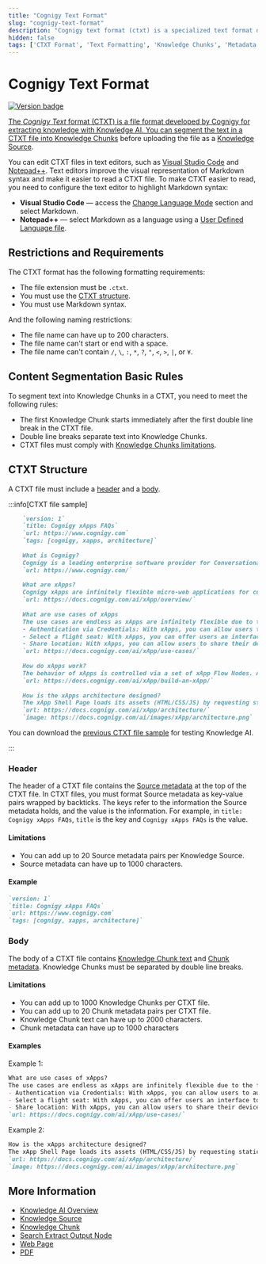 ```yaml
---
title: "Cognigy Text Format"
slug: "cognigy-text-format"
description: "Cognigy text format (ctxt) is a specialized text format developed by Cognigy for the Cognigy Knowledge AI solution."
hidden: false
tags: ['CTXT Format', 'Text Formatting', 'Knowledge Chunks', 'Metadata', 'Content Structure']
---
```


# Cognigy Text Format

<a href="../../../../../release-notes/4.63.mdx" /><img src="https://img.shields.io/badge/Updated in-v4.63-blue.svg" alt="Version badge" />

The _Cognigy Text_ format (CTXT) is a file format developed by Cognigy for extracting knowledge with Knowledge AI. You can segment the text in a CTXT file into [Knowledge Chunks](../../knowledge-chunk/knowledge-chunk.mdx) before uploading the file as a [Knowledge Source](../knowledge-source.mdx).

You can edit CTXT files in text editors, such as [Visual Studio Code](https://code.visualstudio.com/) and [Notepad++](https://notepad-plus-plus.org/downloads/). Text editors improve the visual representation of Markdown syntax and make it easier to read a CTXT file. To make CTXT easier to read, you need to configure the text editor to highlight Markdown syntax:

- **Visual Studio Code** — access the [Change Language Mode](https://code.visualstudio.com/docs/languages/overview#_change-the-language-for-the-selected-file) section and select Markdown.
- **Notepad++** — select Markdown as a language using a [User Defined Language file](https://npp-user-manual.org/docs/user-defined-language-system/).

## Restrictions and Requirements

The CTXT format has the following formatting requirements:

- The file extension must be `.ctxt`.
- You must use the [CTXT structure](#ctxt-structure).
- You must use Markdown syntax.

And the following naming restrictions:

- The file name can have up to 200 characters.
- The file name can't start or end with a space.
- The file name can't contain `/`, `\`, `:`, `*`, `?`, `"`, `<`, `>`, `|`, or `¥`.

## Content Segmentation Basic Rules

To segment text into Knowledge Chunks in a CTXT, you need to meet the following rules:

- The first Knowledge Chunk starts immediately after the first double line break in the CTXT file.
- Double line breaks separate text into Knowledge Chunks.
- CTXT files must comply with [Knowledge Chunks limitations](../../knowledge-chunk/knowledge-chunk.mdx#limitations).

## CTXT Structure

A CTXT file must include a [header](#header) and a [body](#body).

:::info[CTXT file sample]

  ```markdown
      `version: 1`
      `title: Cognigy xApps FAQs`
      `url: https://www.cognigy.com`
      `tags: [cognigy, xapps, architecture]`
      
      What is Cognigy?
      Cognigy is a leading enterprise software provider for Conversational AI automation. Our platform, Cognigy.AI, automates customer and employee communications. Available in on-premises and SaaS environments, Cognigy.AI enables enterprises to have natural language conversations with their users on any channel - webchat, SMS, voice and mobile apps - and in any language. Cognigy.AI powers intelligent voice and chatbots that communicate consistently and accurately beyond simple FAQ, resulting in reduced contact center costs and increased efficiency while improving user experiences. The worldwide client portfolio of Cognigy includes Toyota, E.ON, Lufthansa, and many more.
      `url: https://www.cognigy.com/`
      
      What are xApps?
      Cognigy xApps are infinitely flexible micro-web applications for customer self-service. xApps can be used as a stand-alone application or complimentary to any channel to enhance virtual and human agents' capabilities. In multi-channel scenarios xApps close the experience gaps of existing voice and messaging channels to enable dynamic, fully connected customer engagements by helping to overcome limitations of communication channels like voice, Webchat Widget or Microsoft Teams compromising user experiences.
      `url: https://docs.cognigy.com/ai/xApp/overview/`
      
      What are use cases of xApps
      The use cases are endless as xApps are infinitely flexible due to the fact that they are essentially micro-web applications. Three potential use cases are listed here:
      - Authentication via Credentials: With xApps, you can allow users to authenticate using various methods such as email addresses, user numbers, or other identification details. Users can securely verify their identity and gain access to specific services or information.
      - Select a flight seat: With xApps, you can offer users an interface to choose their preferred seat for their flight. Users can view the available seats and select the seat of their choice, enhancing their travel experience.
      - Share location: With xApps, you can allow users to share their device's location information. This use case can be useful in various scenarios, such as providing location-based services, tracking deliveries, or finding nearby resources.
      `url: https://docs.cognigy.com/ai/xApp/use-cases/`
      
      How do xApps work?
      The behavior of xApps is controlled via a set of xApp Flow Nodes. An xApp session can be initialized via the "xApp: Init Session" Node. The xApp session can be updated with the actual xApp Pages in two ways, by providing HTML code via the "xApp: Show HTML" Node or by specifying an Adaptive Card in JSON via the "xApp: Show Adaptive Card" Node. Alternatively, for more customization, you can create your own Node to update the xApps state by implementing and uploading an Extension. To wait for the xApp user Input in a Flow, use the Question or the Optional Question Node. The xApp type of the Question Node is only considered to be answered if submitted results are available as part of the Input.
      `url: https://docs.cognigy.com/ai/xApp/build-an-xApp/`
      
      How is the xApps architecture designed?
      The xApp Shell Page loads its assets (HTML/CSS/JS) by requesting static files via HTTP/HTTPs 1.1 requests to service-static-files and establishes a WebSocket connection (via Socket.io) to serviceapp-session-manager to retrieve information about xApp sessions. This information includes an async event to initialize an xApp session, which creates a unique URL, and specifies which xApp will be displayed in a specific xApp session. The Elastic Load Balancer helps distribute incoming traffic, while Traefik dynamically routes traffic to backend servers based on specific requirements. The serviceapp-session-manager updates the xApp session state in the App Session DB, and the WebSocket transfers data to the Shell page, which loads xApps and provides data to the SDK.
      `url: https://docs.cognigy.com/ai/xApp/architecture/`
      `image: https://docs.cognigy.com/ai/images/xApp/architecture.png`       
  ```

  You can download the [previous CTXT file sample](https://docs.cognigy.com/_assets/ai/empower/knowledge-ai/cognigy-sample.ctxt) for testing Knowledge AI.

:::


### Header

The header of a CTXT file contains the [Source metadata](../knowledge-source.mdx#source-metadata) at the top of the CTXT file. In CTXT files, you must format Source metadata as key-value pairs wrapped by backticks. The keys refer to the information the Source metadata holds, and the value is the information. For example, in `title: Cognigy xApps FAQs`, `title` is the key and `Cognigy xApps FAQs` is the value.

#### Limitations

- You can add up to 20 Source metadata pairs per Knowledge Source.
- Source metadata can have up to 1000 characters.

#### Example

```markdown
`version: 1`
`title: Cognigy xApps FAQs`
`url: https://www.cognigy.com`
`tags: [cognigy, xapps, architecture]`
```

### Body

The body of a CTXT file contains [Knowledge Chunk text](../../knowledge-chunk/knowledge-chunk.mdx#knowledge-chunk-text) and [Chunk metadata](../../knowledge-chunk/knowledge-chunk.mdx#chunk-metadata). Knowledge Chunks must be separated by double line breaks.

#### Limitations

- You can add up to 1000 Knowledge Chunks per CTXT file.
- You can add up to 20 Chunk metadata pairs per CTXT file.
- Knowledge Chunk text can have up to 2000 characters.
- Chunk metadata can have up to 1000 characters

#### Examples

Example 1:

```markdown
What are use cases of xApps?
The use cases are endless as xApps are infinitely flexible due to the fact that they are essentially micro-web applications. Three potential use cases are listed here:
- Authentication via Credentials: With xApps, you can allow users to authenticate using various methods such as email addresses, user numbers, or other identification details. Users can securely verify their identity and gain access to specific services or information.
- Select a flight seat: With xApps, you can offer users an interface to choose their preferred seat for their flight. Users can view the available seats and select the seat of their choice, enhancing their travel experience.
- Share location: With xApps, you can allow users to share their device's location information. This use case can be useful in various scenarios, such as providing location-based services, tracking deliveries, or finding nearby resources.
`url: https://docs.cognigy.com/ai/xApp/use-cases/`
```

Example 2:

```markdown
How is the xApps architecture designed?
The xApp Shell Page loads its assets (HTML/CSS/JS) by requesting static files via HTTP/HTTPs 1.1 requests to service-static-files and establishes a WebSocket connection (via Socket.io) to serviceapp-session-manager to retrieve information about xApp sessions. This information includes an async event to initialize an xApp session, which creates a unique URL, and specifies which xApp will be displayed in a specific xApp session. The Elastic Load Balancer helps distribute incoming traffic, while Traefik dynamically routes traffic to backend servers based on specific requirements. The serviceapp-session-manager updates the xApp session state in the App Session DB, and the WebSocket transfers data to the Shell page, which loads xApps and provides data to the SDK.
`url: https://docs.cognigy.com/ai/xApp/architecture/`
`image: https://docs.cognigy.com/ai/images/xApp/architecture.png`
```

## More Information

- [Knowledge AI Overview](../../overview.mdx)
- [Knowledge Source](../knowledge-source.mdx)
- [Knowledge Chunk](../../knowledge-chunk/knowledge-chunk.mdx)
- [Search Extract Output Node](../../../../build/node-reference/other-nodes/search-extract-output.mdx)
- [Web Page](web-page.mdx)
- [PDF](pdf.mdx)
